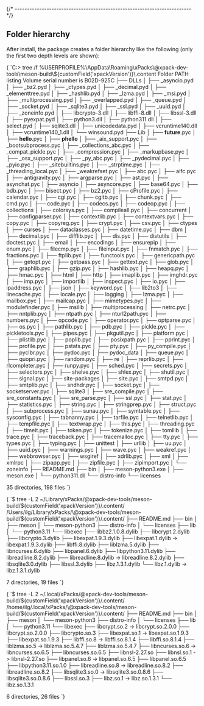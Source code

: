 


{/* ------------------------------------------------------------------------ */}

## Folder hierarchy

After install, the package creates a folder hierarchy like the following
(only the first two depth levels are shown):

<Tabs groupId="operating-systems">

<TabItem value="windows" label="Windows" default>

<CodeBlock language="console"> {
`C:\> tree /f %USERPROFILE%\\AppData\\Roaming\\xPacks\\@xpack-dev-tools\\meson-build\\${customField('xpackVersion')}\\.content
Folder PATH listing
Volume serial number is B02D-925C
├── DLLs
│   ├── _asyncio.pyd
│   ├── _bz2.pyd
│   ├── _ctypes.pyd
│   ├── _decimal.pyd
│   ├── _elementtree.pyd
│   ├── _hashlib.pyd
│   ├── _lzma.pyd
│   ├── _msi.pyd
│   ├── _multiprocessing.pyd
│   ├── _overlapped.pyd
│   ├── _queue.pyd
│   ├── _socket.pyd
│   ├── _sqlite3.pyd
│   ├── _ssl.pyd
│   ├── _uuid.pyd
│   ├── _zoneinfo.pyd
│   ├── libcrypto-3.dll
│   ├── libffi-8.dll
│   ├── libssl-3.dll
│   ├── pyexpat.pyd
│   ├── python3.dll
│   ├── python311.dll
│   ├── select.pyd
│   ├── sqlite3.dll
│   ├── unicodedata.pyd
│   ├── vcruntime140.dll
│   ├── vcruntime140_1.dll
│   └── winsound.pyd
├── Lib
│   ├── __future__.pyc
│   ├── __hello__.pyc
│   ├── __phello__
│   ├── _aix_support.pyc
│   ├── _bootsubprocess.pyc
│   ├── _collections_abc.pyc
│   ├── _compat_pickle.pyc
│   ├── _compression.pyc
│   ├── _markupbase.pyc
│   ├── _osx_support.pyc
│   ├── _py_abc.pyc
│   ├── _pydecimal.pyc
│   ├── _pyio.pyc
│   ├── _sitebuiltins.pyc
│   ├── _strptime.pyc
│   ├── _threading_local.pyc
│   ├── _weakrefset.pyc
│   ├── abc.pyc
│   ├── aifc.pyc
│   ├── antigravity.pyc
│   ├── argparse.pyc
│   ├── ast.pyc
│   ├── asynchat.pyc
│   ├── asyncio
│   ├── asyncore.pyc
│   ├── base64.pyc
│   ├── bdb.pyc
│   ├── bisect.pyc
│   ├── bz2.pyc
│   ├── cProfile.pyc
│   ├── calendar.pyc
│   ├── cgi.pyc
│   ├── cgitb.pyc
│   ├── chunk.pyc
│   ├── cmd.pyc
│   ├── code.pyc
│   ├── codecs.pyc
│   ├── codeop.pyc
│   ├── collections
│   ├── colorsys.pyc
│   ├── compileall.pyc
│   ├── concurrent
│   ├── configparser.pyc
│   ├── contextlib.pyc
│   ├── contextvars.pyc
│   ├── copy.pyc
│   ├── copyreg.pyc
│   ├── crypt.pyc
│   ├── csv.pyc
│   ├── ctypes
│   ├── curses
│   ├── dataclasses.pyc
│   ├── datetime.pyc
│   ├── dbm
│   ├── decimal.pyc
│   ├── difflib.pyc
│   ├── dis.pyc
│   ├── distutils
│   ├── doctest.pyc
│   ├── email
│   ├── encodings
│   ├── ensurepip
│   ├── enum.pyc
│   ├── filecmp.pyc
│   ├── fileinput.pyc
│   ├── fnmatch.pyc
│   ├── fractions.pyc
│   ├── ftplib.pyc
│   ├── functools.pyc
│   ├── genericpath.pyc
│   ├── getopt.pyc
│   ├── getpass.pyc
│   ├── gettext.pyc
│   ├── glob.pyc
│   ├── graphlib.pyc
│   ├── gzip.pyc
│   ├── hashlib.pyc
│   ├── heapq.pyc
│   ├── hmac.pyc
│   ├── html
│   ├── http
│   ├── imaplib.pyc
│   ├── imghdr.pyc
│   ├── imp.pyc
│   ├── importlib
│   ├── inspect.pyc
│   ├── io.pyc
│   ├── ipaddress.pyc
│   ├── json
│   ├── keyword.pyc
│   ├── lib2to3
│   ├── linecache.pyc
│   ├── locale.pyc
│   ├── logging
│   ├── lzma.pyc
│   ├── mailbox.pyc
│   ├── mailcap.pyc
│   ├── mimetypes.pyc
│   ├── modulefinder.pyc
│   ├── msilib
│   ├── multiprocessing
│   ├── netrc.pyc
│   ├── nntplib.pyc
│   ├── ntpath.pyc
│   ├── nturl2path.pyc
│   ├── numbers.pyc
│   ├── opcode.pyc
│   ├── operator.pyc
│   ├── optparse.pyc
│   ├── os.pyc
│   ├── pathlib.pyc
│   ├── pdb.pyc
│   ├── pickle.pyc
│   ├── pickletools.pyc
│   ├── pipes.pyc
│   ├── pkgutil.pyc
│   ├── platform.pyc
│   ├── plistlib.pyc
│   ├── poplib.pyc
│   ├── posixpath.pyc
│   ├── pprint.pyc
│   ├── profile.pyc
│   ├── pstats.pyc
│   ├── pty.pyc
│   ├── py_compile.pyc
│   ├── pyclbr.pyc
│   ├── pydoc.pyc
│   ├── pydoc_data
│   ├── queue.pyc
│   ├── quopri.pyc
│   ├── random.pyc
│   ├── re
│   ├── reprlib.pyc
│   ├── rlcompleter.pyc
│   ├── runpy.pyc
│   ├── sched.pyc
│   ├── secrets.pyc
│   ├── selectors.pyc
│   ├── shelve.pyc
│   ├── shlex.pyc
│   ├── shutil.pyc
│   ├── signal.pyc
│   ├── site-packages
│   ├── site.pyc
│   ├── smtpd.pyc
│   ├── smtplib.pyc
│   ├── sndhdr.pyc
│   ├── socket.pyc
│   ├── socketserver.pyc
│   ├── sqlite3
│   ├── sre_compile.pyc
│   ├── sre_constants.pyc
│   ├── sre_parse.pyc
│   ├── ssl.pyc
│   ├── stat.pyc
│   ├── statistics.pyc
│   ├── string.pyc
│   ├── stringprep.pyc
│   ├── struct.pyc
│   ├── subprocess.pyc
│   ├── sunau.pyc
│   ├── symtable.pyc
│   ├── sysconfig.pyc
│   ├── tabnanny.pyc
│   ├── tarfile.pyc
│   ├── telnetlib.pyc
│   ├── tempfile.pyc
│   ├── textwrap.pyc
│   ├── this.pyc
│   ├── threading.pyc
│   ├── timeit.pyc
│   ├── token.pyc
│   ├── tokenize.pyc
│   ├── tomllib
│   ├── trace.pyc
│   ├── traceback.pyc
│   ├── tracemalloc.pyc
│   ├── tty.pyc
│   ├── types.pyc
│   ├── typing.pyc
│   ├── unittest
│   ├── urllib
│   ├── uu.pyc
│   ├── uuid.pyc
│   ├── warnings.pyc
│   ├── wave.pyc
│   ├── weakref.pyc
│   ├── webbrowser.pyc
│   ├── wsgiref
│   ├── xdrlib.pyc
│   ├── xml
│   ├── xmlrpc
│   ├── zipapp.pyc
│   ├── zipfile.pyc
│   ├── zipimport.pyc
│   └── zoneinfo
├── README.md
├── bin
│   ├── meson-python3.exe
│   ├── meson.exe
│   └── python311.dll
└── distro-info
    └── licenses

35 directories, 198 files
`} </CodeBlock>

</TabItem>

<TabItem value="macos" label="macOS">

<CodeBlock language="console"> {
`$ tree -L 2 ~/Library/xPacks/\@xpack-dev-tools/meson-build/${customField('xpackVersion')}/.content/
/Users/ilg/Library/xPacks/\@xpack-dev-tools/meson-build/${customField('xpackVersion')}/.content/
├── README.md
├── bin
│   ├── meson
│   └── meson-python3
├── distro-info
│   └── licenses
├── lib
│   └── python3.11
└── libexec
    ├── libbz2.1.0.8.dylib
    ├── libcrypt.2.dylib
    ├── libcrypto.3.dylib
    ├── libexpat.1.9.3.dylib
    ├── libexpat.1.dylib -> libexpat.1.9.3.dylib
    ├── libffi.8.dylib
    ├── liblzma.5.dylib
    ├── libncurses.6.dylib
    ├── libpanel.6.dylib
    ├── libpython3.11.dylib
    ├── libreadline.8.2.dylib
    ├── libreadline.8.dylib -> libreadline.8.2.dylib
    ├── libsqlite3.0.dylib
    ├── libssl.3.dylib
    ├── libz.1.3.1.dylib
    └── libz.1.dylib -> libz.1.3.1.dylib

7 directories, 19 files
`} </CodeBlock>

</TabItem>

<TabItem value="linux" label="GNU/Linux">

<CodeBlock language="console"> {
`$ tree -L 2 ~/.local/xPacks/\@xpack-dev-tools/meson-build/${customField('xpackVersion')}/.content/
/home/ilg/.local/xPacks/\@xpack-dev-tools/meson-build/${customField('xpackVersion')}/.content/
├── README.md
├── bin
│   ├── meson
│   └── meson-python3
├── distro-info
│   └── licenses
├── lib
│   └── python3.11
└── libexec
    ├── libcrypt.so.2 -> libcrypt.so.2.0.0
    ├── libcrypt.so.2.0.0
    ├── libcrypto.so.3
    ├── libexpat.so.1 -> libexpat.so.1.9.3
    ├── libexpat.so.1.9.3
    ├── libffi.so.8 -> libffi.so.8.1.4
    ├── libffi.so.8.1.4
    ├── liblzma.so.5 -> liblzma.so.5.4.7
    ├── liblzma.so.5.4.7
    ├── libncurses.so.6 -> libncurses.so.6.5
    ├── libncurses.so.6.5
    ├── libnsl-2.27.so
    ├── libnsl.so.1 -> libnsl-2.27.so
    ├── libpanel.so.6 -> libpanel.so.6.5
    ├── libpanel.so.6.5
    ├── libpython3.11.so.1.0
    ├── libreadline.so.8 -> libreadline.so.8.2
    ├── libreadline.so.8.2
    ├── libsqlite3.so.0 -> libsqlite3.so.0.8.6
    ├── libsqlite3.so.0.8.6
    ├── libssl.so.3
    ├── libz.so.1 -> libz.so.1.3.1
    └── libz.so.1.3.1

6 directories, 26 files
`} </CodeBlock>

</TabItem>

</Tabs>

